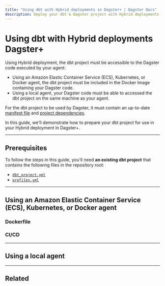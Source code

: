 ```yaml
---
title: "Using dbt with Hybrid deployments in Dagster+ | Dagster Docs"
description: Deploy your dbt & Dagster project with Hybrid deployments in Dagster+.
---
```


# Using dbt with Hybrid deployments Dagster+

Using Hybrid deployment, the dbt project must be accessible to the Dagster code executed by your agent:

- Using an Amazon Elastic Container Service (ECS), Kubernetes, or Docker agent, the dbt project must be included in the Docker Image containing your Dagster code.
- Using a local agent, your Dagster code must be able to accessed the dbt project on the same machine as your agent.

For the dbt project to be used by Dagster, it must contain an up-to-date [manifest file](https://docs.getdbt.com/reference/artifacts/manifest-json) and [project dependencies](https://docs.getdbt.com/docs/collaborate/govern/project-dependencies).

In this guide, we'll demonstrate how to prepare your dbt project for use in your Hybrid deployment in Dagster+.

---

## Prerequisites

To follow the steps in this guide, you'll need **an existing dbt project** that contains the following files in the repository root:

- [`dbt_project.yml`](https://docs.getdbt.com/reference/dbt_project.yml)
- [`profiles.yml`](https://docs.getdbt.com/docs/core/connect-data-platform/profiles.yml)

---

## Using an Amazon Elastic Container Service (ECS), Kubernetes, or Docker agent

### Dockerfile

### CI/CD

---

## Using a local agent

---

## Related

<ArticleList>
  <ArticleListItem
    title="dbt & Dagster"
    href="/integrations/dbt"
  ></ArticleListItem>
  <ArticleListItem
    title="dagster-dbt reference"
    href="/integrations/dbt/reference"
  ></ArticleListItem>
  <ArticleListItem
    title="Getting started with Dagster+"
    href="/dagster-plus"
  ></ArticleListItem>
  <ArticleListItem
    title="Hybrid deployment in Dagster+"
    href="/dagster-plus/deployment/hybrid"
  ></ArticleListItem>
  <ArticleListItem
    title="dagster_cloud.yaml reference"
    href="/dagster-plus/managing-deployments/dagster-cloud-yaml"
  ></ArticleListItem>
  <ArticleListItem
    title="Dagster+ CI/CD file reference"
    href="/dagster-plus/references/ci-cd-file-reference"
  ></ArticleListItem>
  <ArticleListItem
    title="Dagster project files"
    href="/guides/understanding-dagster-project-files"
  ></ArticleListItem>
</ArticleList>
